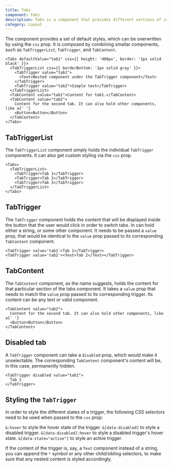 ```yaml
---
title: Tabs
component: Tabs
description: Tabs is a component that provides different sections of content that are displayed one at a time.
category: Layout
---
```


The component provides a set of default styles, which can be overwritten by using the `css` prop. It is composed by combining smallar components, such as `TabTriggerList`, `TabTrigger`, and `TabContent`.

```tsx preview
<Tabs defaultValue="tab1" css={{ height: '400px', border: '1px solid black' }}>
  <TabTriggerList css={{ borderBottom: '1px solid gray' }}>
    <TabTrigger value="tab1">
      <Text>Nested component under the TabTrigger component</Text>
    </TabTrigger>
    <TabTrigger value="tab2">Simple text</TabTrigger>
  </TabTriggerList>
  <TabContent value="tab1">Content for tab1.</TabContent>
  <TabContent value="tab2">
    Content for the second tab. It can also hold other components, like a{' '}
    <Button>Button</Button>
  </TabContent>
</Tabs>
```

## TabTriggerList

The `TabTriggerList` component simply holds the individual `TabTrigger` components. It can also get custom styling via the `css` prop.

```tsx preview
<Tabs>
  <TabTriggerList>
    <TabTrigger>Tab 1</TabTrigger>
    <TabTrigger>Tab 2</TabTrigger>
    <TabTrigger>Tab 3</TabTrigger>
  </TabTriggerList>
</Tabs>
```

## TabTrigger

The `TabTrigger` component holds the content that will be displayed inside the button that the user would click in order to switch tabs. In can hold either a string, or some other component. It needs to be passed a `value` prop, that would be identical to the `value` prop passed to its corresponding `TabContent` component.

```tsx preview
<TabTrigger value='tab1'>Tab 1</TabTrigger>
<TabTrigger value='tab2'><Text>Tab 2</Text></TabTrigger>
```

## TabContent

The `TabContent` component, as the name suggests, holds the content for that particular section of the tabs component. It takes a `value` prop that needs to match the `value` prop passed to its corresponding trigger. Its content can be any text or valid component.

```tsx preview
<TabContent value="tab2">
  Content for the second tab. It can also hold other components, like a{' '}
  <Button>Button</Button>
</TabContent>
```

## Disabled tab

A `TabTrigger` component can take a `disabled` prop, which would make it unselectable. The corresponding `TabContent` component's content will be, in this case, permanently hidden.

```tsx preview
<TabTrigger disabled value="tab1">
  Tab 1
</TabTrigger>
```

## Styling the `TabTrigger`

In order to style the different states of a trigger, the following CSS selectors need to be used when passed to the `css` prop:

`&:hover` to style the hover state of the trigger.
`&[data-disabled]` to style a disabled trigger.
`&[data-disabled]:hover` to style a disabled trigger's hover state.
`&[data-state="active"]` to style an active trigger.

If the content of the trigger is, say, a `Text` component instead of a string, you can append the `*` symbol or any other child/sibling selectors, to make sure that any nested content is styled accordingly.
